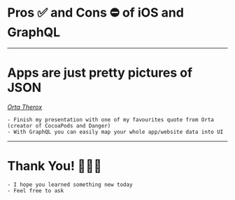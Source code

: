 
# Pros ✅ and Cons ⛔️ of iOS and GraphQL

---


# Apps are just pretty pictures of JSON

[_Orta Therox_](https://orta.io)

```notes
- Finish my presentation with one of my favourites quote from Orta (creator of CocoaPods and Danger)
- With GraphQL you can easily map your whole app/website data into UI
```

---

# Thank You! 🙇🏻‍♂️

```notes
- I hope you learned something new today
- Feel free to ask
```
